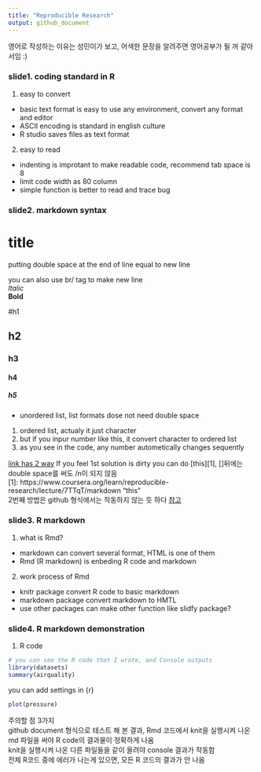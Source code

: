 ```yaml
---
title: "Reproducible Research"
output: github_document
---
```


영어로 작성하는 이유는 성민이가 보고, 어색한 문장을 알려주면 영어공부가 될 꺼 같아서임 :)

### slide1. coding standard in R

1. easy to convert
- basic text format is easy to use any environment, convert any format and editor
- ASCII encoding is standard in english culture
- R studio saves files as text format

2. easy to read
- indenting is improtant to make readable code, recommend tab space is 8
- limit code width as 80 column
- simple function is better to read and trace bug


### slide2. markdown syntax

title
======================

putting double space at the end of line equal to new line  

you can also use br/ tag to make new line<br/>
*ltalic*  
**Bold**  

#h1  

## h2  
### h3  
#### h4  
##### h5  

- unordered list, list formats dose not need double space
1. ordered list, actualy it just character
3. but if you inpur number like this, it convert character to ordered list
2. as you see in the code, any number autometically changes sequently

[link has 2 way](https://www.coursera.org/learn/reproducible-research/lecture/7TTqT/markdown/)
If you feel 1st solution is dirty you can do [this][1], []뒤에는 double space를 써도 /n이 되지 않음  
[1]: https://www.coursera.org/learn/reproducible-research/lecture/7TTqT/markdown "this"  
2번째 방법은 github 형식에서는 작동하지 않는 듯 하다
[참고](https://guides.github.com/features/mastering-markdown/)

### slide3. R markdown
1. what is Rmd?
- markdown can convert several format, HTML is one of them
- Rmd (R markdown) is enbeding R code and markdown

2. work process of Rmd
- knitr package convert R code to basic markdown
- markdown package convert markdown to HMTL
- use other packages can make other function like slidfy package?


### slide4. R markdown demonstration
1. R code
```r
# you can see the R code that I wrote, and Console outputs
library(datasets)
summary(airquality)
```

you can add settings in {r}

```r
plot(pressure)
```

주의할 점 3가지  
github document 형식으로 테스트 해 본 결과, Rmd 코드에서 knit을 실행시켜 나온 md 파일을 써야 R code의 결과물이 정확하게 나옴  
knit을 실행시켜 나온 다른 파일들을 같이 올려야 console 결과가 작동함  
전체 R코드 중에 에러가 나는게 있으면, 모든 R 코드의 결과가 안 나옴  
</P>